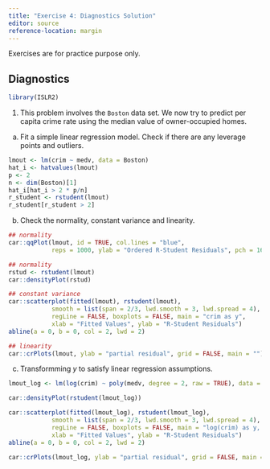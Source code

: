 ```yaml
---
title: "Exercise 4: Diagnostics Solution"
editor: source
reference-location: margin
---
```


::: callout-note
Exercises are for practice purpose only.
:::



## Diagnostics

<!-- Yu -->
```r
library(ISLR2)
```

1. This problem involves the `Boston` data set. We now try to predict per capita crime rate using the median value of owner-occupied homes.

a. Fit a simple linear regression model. Check if there are any leverage points and outliers.

```r
lmout <- lm(crim ~ medv, data = Boston)
hat_i <- hatvalues(lmout)
p <- 2
n <- dim(Boston)[1]
hat_i[hat_i > 2 * p/n]
r_student <- rstudent(lmout)
r_student[r_student > 2]
```

b. Check the normality, constant variance and linearity.

```r
## normality
car::qqPlot(lmout, id = TRUE, col.lines = "blue", 
            reps = 1000, ylab = "Ordered R-Student Residuals", pch = 16)
```


```r
## normality
rstud <- rstudent(lmout)
car::densityPlot(rstud)
```


```r
## constant variance
car::scatterplot(fitted(lmout), rstudent(lmout), 
            smooth = list(span = 2/3, lwd.smooth = 3, lwd.spread = 4), 
            regLine = FALSE, boxplots = FALSE, main = "crim as y",
            xlab = "Fitted Values", ylab = "R-Student Residuals")
abline(a = 0, b = 0, col = 2, lwd = 2)
```

```r
## linearity
car::crPlots(lmout, ylab = "partial residual", grid = FALSE, main = "")
```


c. Transformming $y$ to satisfy linear regression assumptions.




```r
lmout_log <- lm(log(crim) ~ poly(medv, degree = 2, raw = TRUE), data = Boston)
```

```r
car::densityPlot(rstudent(lmout_log))
```

```r
car::scatterplot(fitted(lmout_log), rstudent(lmout_log), 
            smooth = list(span = 2/3, lwd.smooth = 3, lwd.spread = 4), 
            regLine = FALSE, boxplots = FALSE, main = "log(crim) as y, medv^2 as x",
            xlab = "Fitted Values", ylab = "R-Student Residuals")
abline(a = 0, b = 0, col = 2, lwd = 2)
```

```r
car::crPlots(lmout_log, ylab = "partial residual", grid = FALSE, main = "")
```


